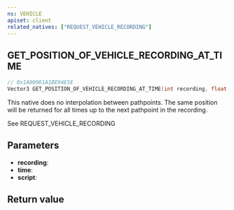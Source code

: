 ```yaml
---
ns: VEHICLE
apiset: client
related_natives: ["REQUEST_VEHICLE_RECORDING"]
---
```

## GET_POSITION_OF_VEHICLE_RECORDING_AT_TIME

```c
// 0x1A00961A1BE94E5E
Vector3 GET_POSITION_OF_VEHICLE_RECORDING_AT_TIME(int recording, float time, char* script);
```

This native does no interpolation between pathpoints. The same position will be returned for all times up to the next pathpoint in the recording.

See REQUEST_VEHICLE_RECORDING

## Parameters
* **recording**:
* **time**:
* **script**:

## Return value